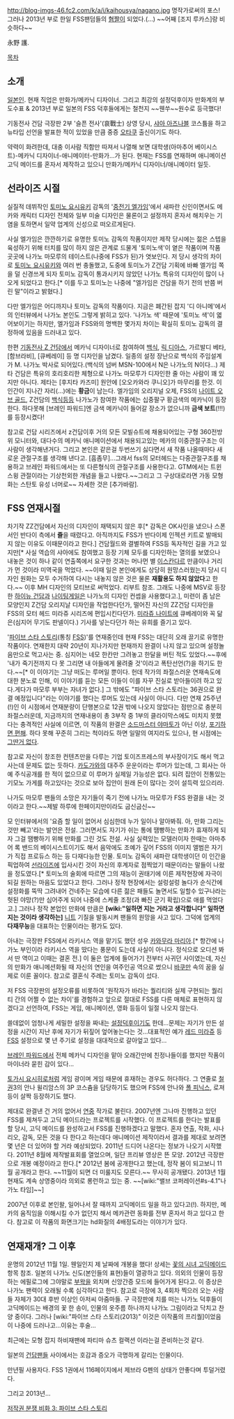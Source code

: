 http://blog-imgs-46.fc2.com/k/a/i/kaihousya/nagano.jpg
명작가로써의 포스! 그러나 2013년 부로 한일 FSS팬덤들의 [[혐짤]]이 되었다.(...)
~~어째 [조지 루카스]랑 비슷하다~~

永野 護.

[[목차]]
== 소개 ==
[[일본]]인. 현재 직업은 만화가/메카닉 디자이너. 그리고 최강의 설정덕후이자 만화계의 부도수표 & 2013년 부로 일본의 FSS 덕후들에게는 철천지 ~~웬쑤~~원수로 등극했다!

기동전사 건담 극장판 2부 '슬픈 전사'(哀戰士) 상영 당시, [[샤아 아즈나블]] 코스튬을 하고 뉴타입 선언을 발표한 적이 있었을 만큼 중증 [[오타쿠]] 출신이기도 하다.

약력이 화려한데, 대충 이사람 직함만 따져서 나열해 보면 대학생(아마추어 베이시스트)-메카닉 디자이너-애니메이터-만화가...가 된다. 현재는 FSS를 연재하며 애니메이션 고딕 메이드를 혼자서 제작하고 있으니 만화가/메카닉 디자이너/애니메이터 일듯.

== 선라이즈 시절 ==
실질적 데뷔작인 [[토미노 요시유키]] 감독의 '[[중전기 엘가임]]'에서 새파란 신인이면서도 메카와 캐릭터 디자인 전체와 일부 미술 디자인은 물론이고 설정까지 혼자서 해치우는 기염을 토하면서 일약 업계의 신성으로 떠오르게된다. 

사실 엘가임은 깐깐하기로 유명한 토미노 감독의 작품이지만 제작 당시에는 젊은 스텝을 육성하기 위해 터치를 많이 하지 않은 관계로 드물게 '토미노색'이 옅은 작품이며 작품 곳곳에 나가노 마모루의 테이스트(나중에 FSS가 된)가 엿보인다. 저 당시 생각의 차이로 [[토미노 요시유키]]와 여러 번 충돌했고, 도중에 토미노가 Z건담 기획에 바빠 엘가임 쪽을 덜 신경쓰게 되자 토미노 감독이 통과시키지 않았던 나가노 특유의 디자인이 많이 나오게 되었다고 한다.[* 이를 두고 토미노는 나중에 "엘가임은 건담을 하기 전의 반쯤 버린 말"이라고 밝혔다.]

다만 엘가임은 어디까지나 토미노 감독의 작품이다. 지금은 폐간된 잡지 '디 아니메'에서의 인터뷰에서 나가노 본인도 그렇게 밝히고 있다. '나가노 색' 때문에 '토미노 색'이 엷어보이기는 하지만, 엘가임과 FSS와의 명백한 몇가지 차이는 확실히 토미노 감독의 결정하에 있음을 드러내고 있다.

한편 [[기동전사 Z 건담]]에서 메카닉 디자이너로 참여하여 [[백식]], [[릭 디아스]], 가르발디 베타, [함브라비], [큐베레이] 등 명 디자인을 남겼다. 일종의 설정 장난으로 백식의 주임설계가 M. 나가노 박사로 되어있다.(백식의 넘버 MSN-100에서 N은 나가노의 N이다...) 제타 건담은 특유의 호리호리한 체형으로 나가노 마모루가 디자인한 줄 아는 사람이 꽤 있지만 아니다. 제타는 [후지타 카즈미] 원안에 [오오카와라 쿠니오]가 마무리를 한것. 이 인간이 지나간 자리(...)에는 '''황금'''이 남는다. 엘가임의 오리지널 오제, FSS의 [[나이트 오브 골드]], Z건담의 [[백식]]등등 나가노가 참여한 작품에는 십중팔구 황금색의 메카닉이 등장한다. 하다못해 [브레인 파워드]엔 금색 메카닉이 들어갈 장소가 없으니까 '''금색 보트'''(!!!)를 등장시켰다!

참고로 건담 시리즈에서 z건담이후 거의 모든 모빌슈트에 채용되어있는 구형 360전방위 모니터와, 대다수의 메카닉 애니메이션에서 채용되고있는 메카의 이중관절구조는 이 사람이 생각해낸거다. 그리고 본인은 같은걸 두번쓰기 싫다면서 새 작품 나올때마다 새로운 관절구조를 생각해 낸다고. [흠좀무]...그래서 fss의 모터헤드는 다중관절구조를 채용하고 브레인 파워드에서는 또 다른형식의 관절구조를 사용한다고. GTM에서는 트윈 스윙 관절이라는 기상천외한 개념을 들고 나왔다.~~그리고 그 구상대로라면 가동 모형화는 스탄토 유성 너머로~~ 자세한 것은 [추가바람].

== FSS 연재시절 ==
차기작 ZZ건담에서 자신의 디자인이 채택되지 않은 후[* 감독은 OK사인을 냈으나 스폰서인 반다이 측에서 '''즐'''을 때렸다고. 아직까지도 FSS가 반다이제 인젝션 키트로 발매되지 않는 이유도 이때문이라고 한다.] 건담월드와 결별하여 FSS등 독자적인 길을 가고 있지만[* 사실 역습의 샤아에도 참여했고 등장 기체 모두를 디자인하는 열의를 보였으나 내놓은 것이 하나 같이 연출쪽에서 요구한 것과는 머나먼 별 [[이스칸다르]] 만큼이나 거리가 먼 것이라 미역국을 먹었다. ~~이때 일은 본인에게도 상당히 원망스러웠는지 당시 디자인 원화는 모두 수거하여 다시는 내놓지 않은 것은 물론 '''재활용도 하지 않았다'''고 한다.~~ 이후 MH 디자인의 모티브로 써먹었다. 리부트 참조. 그래도 나중에 MSV로 등장한 [[하이뉴 건담]]과 [[나이팅게일]]은 나가노의 디자인 컨셉을 사용했다고.], 미련이 좀 남은 모양인지 Z건담 오리지날 디자인을 작업한다던가, 떨어진 자신의 ZZ건담 디자인을 FSS의 모터 헤드 미라쥬 시리즈에 편입시킨다던가. [[미라쥬 나이트]]에 큐베레이와 꼭 닮은(심지어 무기도 판넬이다.) 기사를 넣는다던가 하는 유희를 즐기고 있다.

'[[파이브 스타 스토리]](통칭 [[FSS]])'를 연재중인데 현재 FSS는 대단히 오래 끌기로 유명한 작품이다. 연재한지 대략 20년이 지나가지만 현재까지 완결이 나지 않고 있으며 설정놀음만으로 먹고사는 중. 심지어는 네모 한칸만 그려놓고 한달을 버틴 적도 있었다.~~후에 '내가 죽기전까지 다 못 그리면 내 아들에게 물려줄 것'이라고 폭탄선언(?)을 하기도 한다.~~[* 이 이야기는 그냥 떠도는 루머일 뿐이다. 헌데 작가의 좌절스러운 연재속도에 대한 분노로 인해, 이 이야기를 듣는 모든 이들이 이를 자꾸 진실로 받아들이려 하고 있다.게다가 마모루 부부는 자녀가 없다.] 그 밖에도 "파이브 스타 스토리는 36권으로 완결 예정입니다"라는 이야기를 했다는 루머도 있는데 사실이 아니다. 다만 연재 25주년(!)인 이 시점에서 연재분량이 단행본으로 12권 밖에 나오지 않았다는 점만으로 충분히 좌절스러운데, 지금까지의 연재내용이 총 3부작 중 1부의 클라이막스에도 미치지 못했다는 충격적인 사실에 이르면, 이 작품의 완결은 [[소드마스터 야마토]]가 아닌 이상, [[포기하면 편해]]. 하다 못해 꾸준히 그리는 척이라도 하면 일말의 여지라도 있으나, 현 시점에는 [[그딴거 없다]].

참고로 자신이 창조한 컨텐츠만을 다루는 기업 토이즈프레스의 부사장이기도 해서 먹고 사는데 문제도 없는 듯하다.
[[카도가와]]의 대주주 운운이라는 루머가 있는데, 그 회사는 아예 주식공개를 한 적이 없으므로 이 루머가 실제일 가능성은 없다. 되려 집안이 전통있는 기모노 가게를 하고있다는 것으로 보아 집안이 원래 돈이 많다는 것이 설득력 있으리라.

나가도 마모루 팬들의 소망은 자기들이 죽기 전에 나가노 마모루가 FSS 완결을 내는 것이라고 한다.~~제발 하루에 한페이지만이라도 굽신굽신~~

모 인터뷰에서의 '요즘 할 일이 없어서 심심한데 누가 일이나 알아봐줘. 아, 만화 그리는 것만 빼고'라는 발언은 전설. 그러면서도 자기가 쉬는 통에 땜빵하는 만화가 휴재하게 되자 그걸 땜빵하기 위해 만화를 그린 것도 전설. 사실 실력있는 모델러이자 한때는 아마추어 록 밴드의 베이시스트이기도 해서 음악에도 조예가 깊어 FSS의 이미지 앨범은 자기가 직접 프로듀스 하는 등 다재다능한 인물. 토미노 감독이 새파란 대학생이던 이 인간을 픽업하여 [[선라이즈]]에 입사시킨 것이 자신의 후계자로 점찍었기 때문이라는 말들이 나왔을 정도였다.[* 토미노의 술회에 따르면 그의 재능이 권태기에 이른 제작현장에 자극이 되길 원하는 마음도 있었다고 한다. 그러나 정작 현장에서는 설렁설렁 놀다가 순식간에 설정화를 뚝딱 그려내어 건네주는 모습에 다른 젊은 패들도 놀면서도 일할수 있구나라는 헛된 야망(?)만 심어주게 되어 나중에 스케줄 조정(과 빠진 군기 확립)으로 애를 먹었다고.]
그러나 정작 본업인 만화에 만큼은 '''[wiki:"일하면 지는 거라고 생각합니다" 일하면 지는 것이라 생각하는]''' [[니트]] 기질을 발동시켜 팬들의 원망을 사고 있다. 그덕에 업계의 '''다재무능'''을 대표하는 인물이라는 평가도 있다. 

아내는 극장판 FSS에서 라키시스 역을 맡기도 했던 성우 [[카와무라 마리아]].[* 항간에 나가노 부인이라 라키시스 역을 땄다는 풍문이 도는데 사실이 아니다. 정식으로 오디션 봐서 딴 역이고 이때는 결혼 전.] 이 둘은 업계에 들어가기 전부터 사귀던 사이였는데, 자신의 만화가 애니메션화될 때 자신의 연인을 여주인공 역으로 썼으니 [[바쿠만]] 속의 꿈을 실제로 이룬 꼴이다. 참고로 결혼식 주례는 토미노 감독이 섰다.

저 FSS 극장판의 설정오류를 비롯하여 '원작자가 바라는 퀄리티와 실제 구현되는 퀄리티 간의 어쩔 수 없는 차이'를 경험하고 앞으로 절대로 FSS를 다른 매체로 표현하지 않겠다고 선언하여, FSS는 게임, 애니메이션, 영화 등등이 일절 나오지 않는다.

쓸데없이 엄청나게 세밀한 설정을 짜내는 [[설정]][[덕후]]이기도 한데...문제는 자기가 만든 설정을 시간이 지난 후에 자기가 뒤짚어 엎어놓는다는 것...대표적인 예가 [[레드 미라쥬]] 등 [[FSS]] 설정으로 몇 년 주기로 설정을 대대적으로 갈아엎고 있다...

[[브레인 파워드]]에서 전체 메카닉 디자인을 맡아 오래간만에 친정나들이를 했지만 작품이 마이너라 묻힌 감이 있다...

[[토가시 요시히로]]처럼 게임 광이며 게임 때문에 휴재하는 경우도 허다하다. 그 연줄로 [[철권]]3의 안나 윌리암스의 3P 코스츔을 담당하기도 했으며 FSS에 안나와 [[폴 피닉스]], 로져 등이 살짝 등장하기도 했다.

제대로 완결낸 건 거의 없어서 [[연중]] 작가로 불린다. 2007년엔 그나마 진행하고 있던 FSS를 제쳐두고 고딕 메이드라는 프로젝트를 시작했다. 이 프로젝트를 한다는 발표를 할 당시, 고딕 메이드를 완성하고서 FSS를 진행하겠다고 말했다. 혼자 연출, 작화, 시나리오, 감독, 모든 것을 다 한다고 하는데다 애니메이션 제작이라서 결과를 제대로 보려면 몇 년은 더 있어야 할 거라 예상되었다. 2011년 드디어 나온다는 정보가 나오기 시작했다. 2011년 8월에 제작발표회를 열었으며, 일단 프리뷰 영상은 뜬 모양. 2012년 극장판으로 개봉 예정이라고 한다.[* 2012년 봄에 공개한다고 했는데, 정작 봄이 되고보니 11월 공개라고 한다. ~~11월이 되면 더 미룰지도 모른다.~~ 무사히 공개됐다. 2013년 1월 현재도 계속 상영중이라 의외로 롱런하고 있는 중. ~~[wiki:"밸브 코퍼레이션#s-4.1"나가노 타임]~~]

2007년 이후로 본인왈, 일어나서 잘 때까지 고딕메이드 일을 하고 있다고(!). 하지만, 메카의 움직임을 이해시킬 수가 없던지 해서 메카관련 동화를 전부 혼자서 하고 있다고 한다. 참고로 이 작품의 화면크기는 hd화질의 4배정도라는 이야기가 있다. 

== 연재재개? 그 이후 ==
운명의 2012년 11월 1일. 웬일인지 제 날짜에 개봉을 했다! 상세는 [[꽃의 시녀 고딕메이드]] 항목 참조. 일본의 나가노 신도(본인들의 표현)들이 열광하고 있다. 의외의 인물이 등장하는 에필로그에 그야말로 [[부왁]]을 외치며 신앙간증 모드에 들어가게 된다고. 이 증상은 나가노 팬력이 오래될 수록 심각하다고 한다. 참고로 극장에 3, 4회차 찍으러 오는 사람들 자체가 30대 후반 이상인 아저씨 아줌마들. 구 극장판에 치를 떠는 나가노 덕후들이 고딕메이드는 배경의 꽃 한 송이, 인물의 옷주름 하나까지 나가노 그림이라고 닥치고 찬양 중이다. 그러나 [wiki:"파이브 스타 스토리(2013)" 이것은 이작품의 프리퀄]이었음이 나중에 드러나고...이유는 후술...

최근에는 모형 잡지 하비재팬에 파티마 슈츠 컬랙션 이라는걸 준비하는것 같다.

일본의 [[건담]]팬들 사이에서는 호감과 증오가 극명하게 갈리는 인물이다.

만년필 사용자다. FSS 1권에서 116페이지에서 제브라 G펜의 상태가 안좋다며 투덜거렸다.

그리고 2013년...

[http://slownews.kr/20488 저작권 분쟁 비화 3: 파이브 스타 스토리]
